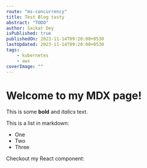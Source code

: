 ```yaml
---
route: "ms-concurrency"
title: Test Blog tasty
abstract: "TODO"
author: Saikat Dey
isPublished: true
publishedOn: 2023-11-14T09:20:00+0530
lastUpdated: 2023-11-14T09:20:00+0530
tags:
    - kubernetes
    - aws
coverImage: ""
---
```


# Welcome to my MDX page!
 
This is some **bold** and _italics_ text.
 
This is a list in markdown:
 
- One
- Two
- Three
 
Checkout my React component:
 
